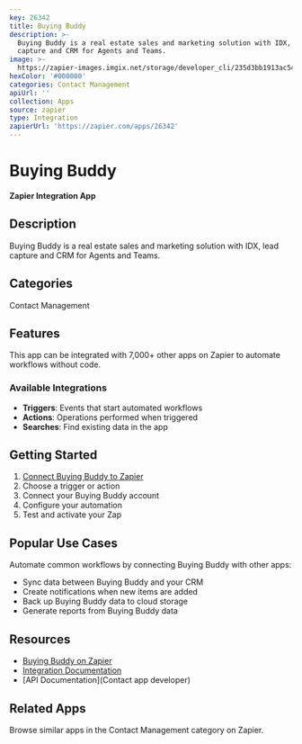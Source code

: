 ```yaml
---
key: 26342
title: Buying Buddy
description: >-
  Buying Buddy is a real estate sales and marketing solution with IDX, lead
  capture and CRM for Agents and Teams.
image: >-
  https://zapier-images.imgix.net/storage/developer_cli/235d3bb1913ac542897fa541dd41380d_2.png?auto=format%2Ccompress&ixlib=python-3.0.0&q=50
hexColor: '#000000'
categories: Contact Management
apiUrl: ''
collection: Apps
source: zapier
type: Integration
zapierUrl: 'https://zapier.com/apps/26342'
---
```

# Buying Buddy

**Zapier Integration App**

## Description

Buying Buddy is a real estate sales and marketing solution with IDX, lead capture and CRM for Agents and Teams.

## Categories

Contact Management

## Features

This app can be integrated with 7,000+ other apps on Zapier to automate workflows without code.

### Available Integrations

- **Triggers**: Events that start automated workflows
- **Actions**: Operations performed when triggered
- **Searches**: Find existing data in the app

## Getting Started

1. [Connect Buying Buddy to Zapier](https://zapier.com/apps/26342)
2. Choose a trigger or action
3. Connect your Buying Buddy account
4. Configure your automation
5. Test and activate your Zap

## Popular Use Cases

Automate common workflows by connecting Buying Buddy with other apps:

- Sync data between Buying Buddy and your CRM
- Create notifications when new items are added
- Back up Buying Buddy data to cloud storage
- Generate reports from Buying Buddy data

## Resources

- [Buying Buddy on Zapier](https://zapier.com/apps/26342)
- [Integration Documentation](https://zapier.com/apps/26342/integrations)
- [API Documentation](Contact app developer)

## Related Apps

Browse similar apps in the Contact Management category on Zapier.
